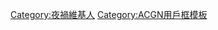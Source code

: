 {{Userbox
  |border-c=#007FFF
  |border-s=1
  |id=sola
  |id-c=#007FFF
  |id-fc=white
  |id-s=
  |info=這個用戶是個'''[[sola|<span style="color: blue;">夜禍</span>]]'''，<br>終年不見天日。
  |info-c=white
  |info-fc=#007FFF
  |info-s=10
}}<includeonly>[[Category:夜禍維基人]]</includeonly>
<noinclude>[[Category:ACGN用戶框模板]]</noinclude>
